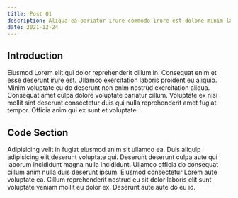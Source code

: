 ```yaml
---
title: Post 01
description: Aliqua ea pariatur irure commodo irure est dolore minim laborum.
date: 2021-12-24
---
```


## Introduction

Eiusmod Lorem elit qui dolor reprehenderit cillum in. Consequat enim et esse deserunt irure est. Ullamco exercitation laboris proident eu aliquip. Minim voluptate eu do deserunt non enim nostrud exercitation aliqua. Consequat amet culpa dolore voluptate pariatur cillum. Voluptate ex nisi mollit sint deserunt consectetur duis qui nulla reprehenderit amet fugiat tempor. Officia anim qui ex sunt et voluptate.

## Code Section

Adipisicing velit in fugiat eiusmod anim sit ullamco ea. Duis aliquip adipisicing elit deserunt voluptate qui. Deserunt deserunt culpa aute qui laborum incididunt magna nulla incididunt. Ullamco officia do consequat cillum anim nulla duis deserunt ipsum. Eiusmod consectetur Lorem aute voluptate ea. Cillum reprehenderit nostrud eu sit dolor laboris elit sunt voluptate veniam mollit eu dolor ex. Deserunt aute aute do eu id.
